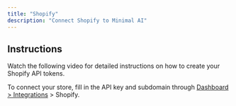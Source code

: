 ```yaml
---
title: "Shopify"
description: "Connect Shopify to Minimal AI"
---
```


## Instructions

Watch the following video for detailed instructions on how to create your Shopify API tokens.



To connect your store, fill in the API key and subdomain through [Dashboard \> Integrations](https://gominimal.ai/dashboard/integrations) \> Shopify.